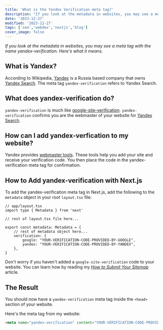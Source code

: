 ---
title: 'What is the Yandex Verification meta tag?'
description: "If you look at the metadata in websites, you may see a meta tag with the name yandex-verification. Here's what it means."
date: '2023-12-27'
modified: '2023-12-27'
tags: ['seo','webdev','nextjs','blog']
cover_image: false
---

_If you look at the metadata in websites, you may see a meta tag with the name yandex-verification. Here's what it means._

## What is Yandex? 

According to Wikipedia, [Yandex](https://en.wikipedia.org/wiki/Yandex) is a Russia based company that owns [Yandex Search](https://yandex.com/). The meta tag `yandex-verification` refers to Yandex Search.

## What does yandex-verification do?

`yandex-verification` is much like [google-site-verification](https://support.google.com/webmasters/answer/9008080). `yandex-verification` confirms you are the webmaster of your website for [Yandex Search](https://yandex.com/).

## How can I add yandex-verfication to my website?

Yandex provides [webmaster tools](https://webmaster.yandex.com/welcome/). These tools help you add your site and receive your verification code. You then place the code in the yandex-verification meta tag for confirmation. 

## How to Add yandex-verification with Next.js 

To add the yandex-verification meta tag in Next.js, add the following to the `metadata` object in your root `layout.tsx` file: 

```tsx 
// app/layout.tsx
import type { Metadata } from 'next'

// rest of layout.tsx file here...

export const metadata: Metadata = {
    // rest of metadata object here... 
    verification: {
        google: "YOUR-VERIFICATION-CODE-PROVIDED-BY-GOOGLE",
        yandex: "YOUR-VERIFICATION-CODE-PROVIDED-BY-YANDEX",
    },
}
```
Don't worry if you haven't added a `google-site-verification` code to your website. You can learn how by reading my [_How to Submit Your Sitemap_](https://www.davegray.codes/posts/nextjs-how-to-submit-your-sitemap) article. 

## The Result 

You should now have a `yandex-verification` meta tag inside the `<head>` section of your website. 

Here's the meta tag from my website: 

```html 
<meta name="yandex-verification" content="YOUR-VERIFICATION-CODE-PROVIDED-BY-YANDEX">
```
